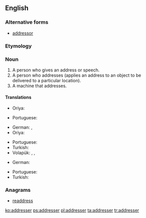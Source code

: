 ==English==

===Alternative forms===
* [[addressor]]

===Etymology===
{{suffix|address|er|lang=en}}

===Noun===
{{en-noun}}

# A person who gives an address or speech.
# A person who addresses (applies an address to an object to be delivered to a particular location).
# A machine that addresses.

====Translations====
{{trans-top|a person who gives an address or speech}}
* Oriya: {{t+|or|ବକ୍ତା|sc=Orya}}
{{trans-mid}}
* Portuguese: {{t+|pt|orador|m}}
{{trans-bottom}}

{{trans-top|a person who addresses}}
* German: {{t|de|Versender|m}}, {{t|de|Versenderin|f}}
* Oriya: {{t+|or|ପ୍ରେରକ|sc=Orya}}
{{trans-mid}}
* Portuguese: {{t|pt|endereçador|m}}
* Turkish: {{t|tr|gönderen}}
* Volapük: {{qualifier|♂♀}} {{t+|vo|ladetan}}, {{qualifier|♂}} {{t|vo|hiladetan}}, {{qualifier|♀}} {{t|vo|jiladetan}}
{{trans-bottom}}

{{trans-top|a machine that addresses}}
* German: {{t+|de|Adressiermaschine|f}}
{{trans-mid}}
* Portuguese: {{t|pt|endereçador|m}}
* Turkish: {{t|tr|göndergeç}}
{{trans-bottom}}

===Anagrams===
* [[readdress#English|readdress]]

[[ko:addresser]]
[[ps:addresser]]
[[pl:addresser]]
[[ta:addresser]]
[[tr:addresser]]